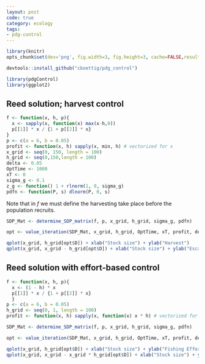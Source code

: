 ```yaml
---
layout: post
code: true
category: ecology
tags: 
- pdg-control
---
```




```r
library(knitr)
opts_chunk$set(dev='png', fig.width=3, fig.height=3, cache=FALSE,results='hide', fig.show='hold')
```

```r
devtools::install_github("cboettig/pdg_control")
```

```r
library(pdgControl)
library(ggplot2)

```



## Reed solution; harvest control

```r
f <- function(x, h, p){ 
  x <- sapply(x, function(x) max(x-h,0))
  p[[1]] * x / {1 + p[[2]] * x} 
}
p <- c(a = 6, b = 0.05)
profit <- function(x, h) sapply(x, min, h) # vectorized for x
x_grid <- seq(0, 150, length = 100)
h_grid <- seq(0,150,length = 100)
delta <- 0.05
OptTime <- 1000
xT <- 0
sigma_g <- 0.1
z_g <- function() 1 + rlnorm(1, 0, sigma_g)
pdfn <- function(P, s) dlnorm(P, 0, s)
```
Note that in $f$ we must define the harvesting take place before the population recruits.

```r
SDP_Mat <- determine_SDP_matrix(f, p, x_grid, h_grid, sigma_g, pdfn)
```

```r
opt <- value_iteration(SDP_Mat, x_grid, h_grid, OptTime, xT, profit, delta)
```


```r
qplot(x_grid, h_grid[opt$D]) + xlab("Stock size") + ylab("Harvest")
qplot(x_grid, x_grid - h_grid[opt$D]) + xlab("Stock size") + ylab("Escapement")
```

## Reed solution with effort-based control

```r
f <- function(x, h, p){
  x <- (1 - h) * x
  p[[1]] * x / {1 + p[[2]] * x}
  }
p <- c(a = 6, b = 0.05)
h_grid <- seq(0, 1, length = 100)
profit <- function(x, h) sapply(x, function(x) x * h) # vectorized for x
```

```r
SDP_Mat <- determine_SDP_matrix(f, p, x_grid, h_grid, sigma_g, pdfn)
```

```r
opt <- value_iteration(SDP_Mat, x_grid, h_grid, OptTime, xT, profit, delta)
```

```r
qplot(x_grid, h_grid[opt$D]) + xlab("Stock size") + ylab("Fishing Effort")
qplot(x_grid, x_grid - x_grid * h_grid[opt$D]) + xlab("Stock size") + ylab("Escapement")
```


